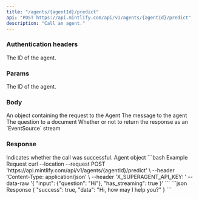 ```yaml
---
title: "/agents/{agentId}/predict"
api: "POST https://api.mintlify.com/api/v1/agents/{agentId}/predict"
description: "Call an agent."
---
```


### Authentication headers

<ParamField header="X_SUPERAGENT_API_KEY" required="true" type="string">
  The ID of the agent.
</ParamField>

### Params

<ParamField path="agentId" required="true" type="string">
  The ID of the agent.
</ParamField>

### Body

<ParamField body="input" type="object">
  An object containing the request to the Agent
  <Expandable title="input object">
    <ResponseField name="human_input" type="string">
      The message to the agent
    </ResponseField>
    <ResponseField name="qustions" type="string">
      The question to a document
    </ResponseField>
  </Expandable>
</ParamField>
<ParamField body="has_streaming" type="boolen">
  Whether or not to return the response as an `EventSource` stream
</ParamField>

### Response

<ResponseField name="success" type="boolean">
  Indicates whether the call was successful.
</ResponseField>

<ResponseField name="data" type="object">
  Agent object
</ResponseField>

<RequestExample>
```bash Example Request
curl --location --request POST 'https://api.mintlify.com/api/v1/agents/{agentId}/predict' \
--header 'Content-Type: application/json' \
--header 'X_SUPERAGENT_API_KEY: <api_token>'
--data-raw '{
    "input": {"question": "Hi"},
    "has_streaming": true
}'
```
</RequestExample>

<ResponseExample>
```json Response
{
  "success": true,
  "data": "Hi, how may I help you?"
}
```
</ResponseExample>
